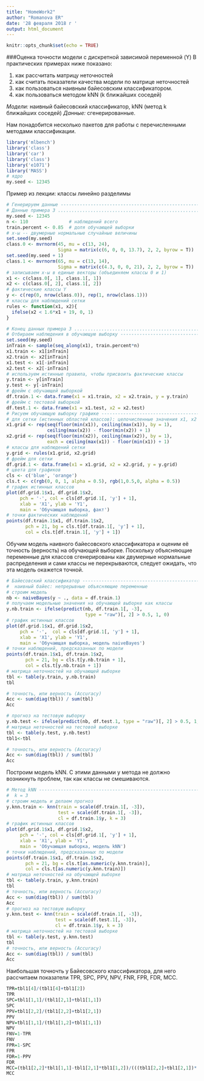 ---
title: "HomeWork2"
author: "Romanova ER"
date: '28 февраля 2018 г '
output: html_document
---

```{r setup, include=FALSE}
knitr::opts_chunk$set(echo = TRUE)
```

###Оценка точности модели с дискретной зависимой переменной (Y)
В практических примерах ниже показано:

1. как рассчитать матрицу неточностей  
2. как считать показатели качества модели по матрице неточностей 
3. как пользоваться наивным байесовским классификатором.  
4. как пользоваться методом kNN (k ближайших соседей)

*Модели:* наивный байесовский классификатор, kNN (метод k ближайших соседей)
*Данные:* сгенерированные.

Нам понадобится несколько пакетов для работы с перечисленными методами классификации.
```{r}
library('mlbench')
library('class')
library('car')
library('class')
library('e1071')
library('MASS')
# ядро
my.seed <- 12345
```

Пример из лекции: классы линейно разделимы

```{r}
# Генерируем данные ------------------------------------------------------------
# Данные примера 3 .............................................................
my.seed <- 12345
n <- 110               # наблюдений всего
train.percent <- 0.85  # доля обучающей выборки
# x-ы -- двумерные нормальные случайные величины
set.seed(my.seed)
class.0 <- mvrnorm(45, mu = c(13, 24), 
                   Sigma = matrix(c(6, 0, 0, 13.7), 2, 2, byrow = T))
set.seed(my.seed + 1)
class.1 <- mvrnorm(65, mu = c(13, 14), 
                   Sigma = matrix(c(4.3, 0, 0, 21), 2, 2, byrow = T))
# записываем x-ы в единые векторы (объединяем классы 0 и 1)
x1 <- c(class.0[, 1], class.1[, 1])
x2 <- c(class.0[, 2], class.1[, 2])
# фактические классы Y
y <- c(rep(0, nrow(class.0)), rep(1, nrow(class.1)))
# классы для наблюдений сетки
rules <- function(x1, x2){
  ifelse(x2 < 1.6*x1 + 19, 0, 1)
}

# Конец данных примера 3 .......................................................
# Отбираем наблюдения в обучающую выборку --------------------------------------
set.seed(my.seed)
inTrain <- sample(seq_along(x1), train.percent*n)
x1.train <- x1[inTrain]
x2.train <- x2[inTrain]
x1.test <- x1[-inTrain]
x2.test <- x2[-inTrain]
# используем истинные правила, чтобы присвоить фактические классы
y.train <- y[inTrain]
y.test <- y[-inTrain]
# фрейм с обучающей выборкой
df.train.1 <- data.frame(x1 = x1.train, x2 = x2.train, y = y.train)
# фрейм с тестовой выборкой
df.test.1 <- data.frame(x1 = x1.test, x2 = x2.test)
# Рисуем обучающую выборку графике ---------------------------------------------
# для сетки (истинных областей классов): целочисленные значения x1, x2
x1.grid <- rep(seq(floor(min(x1)), ceiling(max(x1)), by = 1),
               ceiling(max(x2)) - floor(min(x2)) + 1)
x2.grid <- rep(seq(floor(min(x2)), ceiling(max(x2)), by = 1),
               each = ceiling(max(x1)) - floor(min(x1)) + 1)
# классы для наблюдений сетки
y.grid <- rules(x1.grid, x2.grid)
# фрейм для сетки
df.grid.1 <- data.frame(x1 = x1.grid, x2 = x2.grid, y = y.grid)
# цвета для графиков
cls <- c('blue', 'orange')
cls.t <- c(rgb(0, 0, 1, alpha = 0.5), rgb(1,0.5,0, alpha = 0.5))
# график истинных классов
plot(df.grid.1$x1, df.grid.1$x2, 
     pch = '·', col = cls[df.grid.1[, 'y'] + 1],
     xlab = 'X1', ylab = 'Y1',
     main = 'Обучающая выборка, факт')
# точки фактических наблюдений
points(df.train.1$x1, df.train.1$x2,
       pch = 21, bg = cls.t[df.train.1[, 'y'] + 1], 
       col = cls.t[df.train.1[, 'y'] + 1])

```

Обучим модель наивного байесовского классификатора и оценим её точность (верность) на обучающей выборке. Поскольку объясняющие переменные для классов сгенерированы как двумерные нормальные распределения и сами классы не перекрываются, следует ожидать, что эта модель окажется точной.

```{r}
# Байесовский классификатор ----------------------------------------------------
#  наивный байес: непрерывные объясняющие переменные
# строим модель
nb <- naiveBayes(y ~ ., data = df.train.1)
# получаем модельные значения на обучающей выборке как классы
y.nb.train <- ifelse(predict(nb, df.train.1[, -3], 
                             type = "raw")[, 2] > 0.5, 1, 0)
# график истинных классов
plot(df.grid.1$x1, df.grid.1$x2, 
     pch = '·',  col = cls[df.grid.1[, 'y'] + 1], 
     xlab = 'X1', ylab = 'Y1',
     main = 'Обучающая выборка, модель naiveBayes')
# точки наблюдений, предсказанных по модели
points(df.train.1$x1, df.train.1$x2, 
       pch = 21, bg = cls.t[y.nb.train + 1], 
       col = cls.t[y.nb.train + 1])
# матрица неточностей на обучающей выборке 
tbl <- table(y.train, y.nb.train) 
tbl 

# точность, или верность (Accuracy) 
Acc <- sum(diag(tbl)) / sum(tbl) 
Acc 

# прогноз на тестовую выборку 
y.nb.test <- ifelse(predict(nb, df.test.1, type = "raw")[, 2] > 0.5, 1, 0) 
# матрица неточностей на тестовой выборке 
tbl <- table(y.test, y.nb.test) 
tbl1<-tbl

# точность, или верность (Accuracy) 
Acc <- sum(diag(tbl)) / sum(tbl) 
Acc 

```

Построим модель kNN. С этими данными у метода не должно возникнуть проблем, так как классы не смешиваются.

```{r}
# Метод kNN --------------------------------------------------------------------
#  k = 3
# строим модель и делаем прогноз
y.knn.train <- knn(train = scale(df.train.1[, -3]), 
                   test = scale(df.train.1[, -3]),
                   cl = df.train.1$y, k = 3)
# график истинных классов
plot(df.grid.1$x1, df.grid.1$x2, 
     pch = '·', col = cls[df.grid.1[, 'y'] + 1],
     xlab = 'X1', ylab = 'Y1',
     main = 'Обучающая выборка, модель kNN')
# точки наблюдений, предсказанных по модели
points(df.train.1$x1, df.train.1$x2, 
       pch = 21, bg = cls.t[as.numeric(y.knn.train)], 
       col = cls.t[as.numeric(y.knn.train)])
# матрица неточностей на обучающей выборке 
tbl <- table(y.train, y.knn.train)
tbl
# точность, или верность (Accuracy) 
Acc <- sum(diag(tbl)) / sum(tbl)
Acc
# прогноз на тестовую выборку
y.knn.test <- knn(train = scale(df.train.1[, -3]), 
                  test = scale(df.test.1[, -3]),
                  cl = df.train.1$y, k = 3)
# матрица неточностей на тестовой выборке
tbl <- table(y.test, y.knn.test)
tbl
# точность, или верность (Accuracy) 
Acc <- sum(diag(tbl)) / sum(tbl)
Acc

```

Наибольшая точночть у Байесовского классификатора, для него рассчитаем показатели TPR, SPC, PPV, NPV, FNR, FPR, FDR, MCC.

```{r}

TPR=tbl1[4]/(tbl1[4]+tbl1[2])
TPR
SPC=tbl1[1,1]/(tbl1[2,1]+tbl1[1,1])
SPC
PPV=tbl1[2,2]/(tbl1[2,2]+tbl1[2,1])
PPV
NPV=tbl1[1,1]/(tbl1[1,2]+tbl1[1,1])
NPV
FNV=1-TPR
FNV
FPR=1-SPC
FPR
FDR=1-PPV
FDR
MCC=(tbl1[2,2]*tbl1[1,1]-tbl1[2,1]*tbl1[1,2])/(((tbl1[2,2]+tbl1[2,1])*(tbl1[2,2]+tbl1[1,2])*(tbl1[1,1]+tbl1[2,1])*(tbl1[1,1]+tbl1[1,2]))^(1/2))
MCC
```